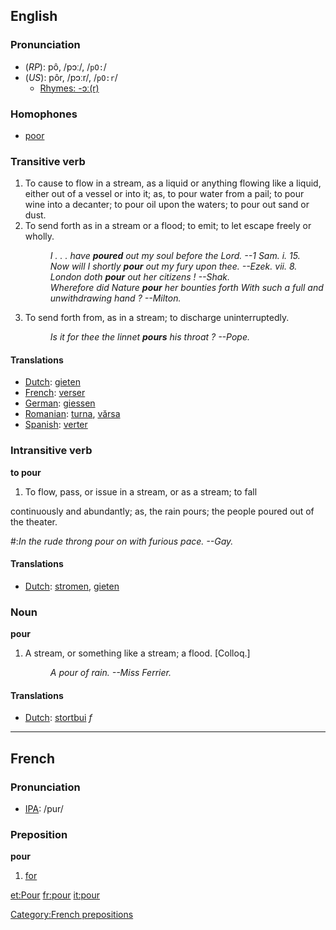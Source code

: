 ==English==
===Pronunciation===
*(''RP''): pô, /pɔː/, /<tt>pO:</tt>/
*(''US''): pôr, /pɔːr/, /<tt>pO:r</tt>/
**[[rhymes:English:-ɔː(r)|Rhymes: -ɔː(r)]]

=== Homophones ===
*[[poor]]

===Transitive verb===
{{en-infl-reg-consonant|pour||}} 

# To cause to flow in a stream, as a liquid or anything flowing like a liquid, either out of a vessel or into it; as, to pour water from a pail; to pour wine into a decanter; to pour oil upon the waters; to pour out sand or dust.
# To send forth as in a stream or a flood; to emit; to let escape freely or wholly.
#:''I . . . have '''poured''' out my soul before the Lord. --1     Sam. i. 15.''
#:''Now will I shortly '''pour''' out my fury upon thee. --Ezek. vii. 8.''
#:''London doth '''pour''' out her citizens !   --Shak.''
#:''Wherefore did Nature '''pour''' her bounties forth With such a full and unwithdrawing hand ?  --Milton.''
# To send forth from, as in a stream; to discharge uninterruptedly.
#:''Is it for thee the linnet '''pours''' his throat ? --Pope.''

==== Translations ====
*[[Dutch]]: [[gieten]]
*[[French]]: [[verser]]
*[[German]]: [[giessen]]
*[[Romanian]]: [[turna]], [[vărsa]]
*[[Spanish]]: [[verter]]

=== Intransitive verb ===
'''to pour'''
# To flow, pass, or issue in a stream, or as a stream; to fall
continuously and abundantly; as, the rain pours; the people
poured out of the theater.
#:''In the rude throng pour on with furious pace. --Gay.''

==== Translations ====
*[[Dutch]]: [[stromen]], [[gieten]]

===Noun===
'''pour'''
# A stream, or something like a stream; a flood. [Colloq.]
#:''A pour of rain. --Miss Ferrier.''

==== Translations ====
*[[Dutch]]: [[stortbui]] ''f''

----

==French==
===Pronunciation===
*[[w:IPA|IPA]]: /pur/

===Preposition===
'''pour'''

#[[for]]
[[Category:French prepositions]]

[[et:Pour]]
[[fr:pour]]
[[it:pour]]
